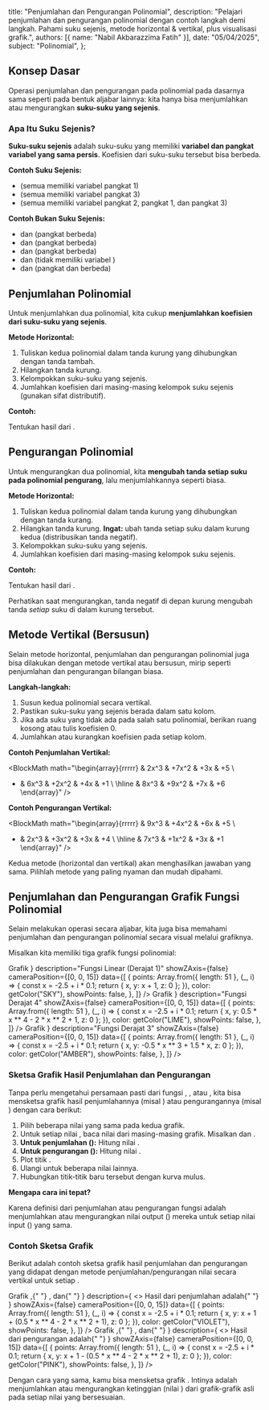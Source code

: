 
  title: "Penjumlahan dan Pengurangan Polinomial",
  description: "Pelajari penjumlahan dan pengurangan polinomial dengan contoh langkah demi langkah. Pahami suku sejenis, metode horizontal & vertikal, plus visualisasi grafik.",
  authors: [{ name: "Nabil Akbarazzima Fatih" }],
  date: "05/04/2025",
  subject: "Polinomial",
};

## Konsep Dasar

Operasi penjumlahan dan pengurangan pada polinomial pada dasarnya sama seperti pada bentuk aljabar lainnya: kita hanya bisa menjumlahkan atau mengurangkan **suku-suku yang sejenis**.

### Apa Itu Suku Sejenis?

**Suku-suku sejenis** adalah suku-suku yang memiliki **variabel dan pangkat variabel yang sama persis**. Koefisien dari suku-suku tersebut bisa berbeda.

**Contoh Suku Sejenis:**

- <InlineMath math="3x, \space -7x, \space -\frac{1}{5}x" /> (semua memiliki variabel <InlineMath math="x" /> pangkat
  1)
- <InlineMath math="\frac{1}{2}x^3, \space 4x^3, \space -2x^3" /> (semua memiliki
  variabel <InlineMath math="x" /> pangkat 3)
- <InlineMath math="2x^2yz^3, \space \frac{3}{4}x^2yz^3, \space -5z^3x^2y" /> (semua
  memiliki variabel <InlineMath math="x" /> pangkat 2, <InlineMath math="y" /> pangkat
  1, dan <InlineMath math="z" /> pangkat 3)

**Contoh Bukan Suku Sejenis:**

- <InlineMath math="11x" /> dan <InlineMath math="4x^2" /> (pangkat <InlineMath math="x" /> berbeda)
- <InlineMath math="4x^3" /> dan <InlineMath math="-2x^4" /> (pangkat <InlineMath math="x" /> berbeda)
- <InlineMath math="4x^2" /> dan <InlineMath math="-x^5" /> (pangkat <InlineMath math="x" /> berbeda)
- <InlineMath math="\frac{3}{4}x^2yz^3" /> dan <InlineMath math="2x^2y" /> (tidak
  memiliki variabel <InlineMath math="z^3" />)
- <InlineMath math="\frac{3}{4}x^2yz^3" /> dan <InlineMath math="-7xy^2z^3" /> (pangkat <InlineMath math="x" /> dan <InlineMath math="y" /> berbeda)

## Penjumlahan Polinomial

Untuk menjumlahkan dua polinomial, kita cukup **menjumlahkan koefisien dari suku-suku yang sejenis**.

**Metode Horizontal:**

1.  Tuliskan kedua polinomial dalam tanda kurung yang dihubungkan dengan tanda tambah.
2.  Hilangkan tanda kurung.
3.  Kelompokkan suku-suku yang sejenis.
4.  Jumlahkan koefisien dari masing-masing kelompok suku sejenis (gunakan sifat distributif).

**Contoh:**

Tentukan hasil dari <InlineMath math="(2x^3 + 7x^2 + 3x + 5) + (6x^3 + 2x^2 + 4x + 1)" />.

<div className="flex flex-col gap-4">
  <BlockMath math="(2x^3 + 7x^2 + 3x + 5) + (6x^3 + 2x^2 + 4x + 1)" />
  <BlockMath math="= 2x^3 + 7x^2 + 3x + 5 + 6x^3 + 2x^2 + 4x + 1 \quad \text{(Hilangkan kurung)}" />
  <BlockMath math="= (2x^3 + 6x^3) + (7x^2 + 2x^2) + (3x + 4x) + (5 + 1) \quad \text{(Kelompokkan suku sejenis)}" />
  <BlockMath math="= (2 + 6)x^3 + (7 + 2)x^2 + (3 + 4)x + (5 + 1) \quad \text{(Sifat distributif)}" />
  <BlockMath math="= 8x^3 + 9x^2 + 7x + 6 \quad \text{(Hasil akhir)}" />
</div>

## Pengurangan Polinomial

Untuk mengurangkan dua polinomial, kita **mengubah tanda setiap suku pada polinomial pengurang**, lalu menjumlahkannya seperti biasa.

**Metode Horizontal:**

1.  Tuliskan kedua polinomial dalam tanda kurung yang dihubungkan dengan tanda kurang.
2.  Hilangkan tanda kurung. **Ingat:** ubah tanda setiap suku dalam kurung kedua (distribusikan tanda negatif).
3.  Kelompokkan suku-suku yang sejenis.
4.  Jumlahkan koefisien dari masing-masing kelompok suku sejenis.

**Contoh:**

Tentukan hasil dari <InlineMath math="(9x^3 + 4x^2 + 6x + 5) - (2x^3 + 3x^2 + 3x + 4)" />.

<div className="flex flex-col gap-4">
  <BlockMath math="(9x^3 + 4x^2 + 6x + 5) - (2x^3 + 3x^2 + 3x + 4)" />
  <BlockMath math="= 9x^3 + 4x^2 + 6x + 5 - 2x^3 - 3x^2 - 3x - 4 \quad \text{(Ubah tanda \& hilangkan kurung)}" />
  <BlockMath math="= (9x^3 - 2x^3) + (4x^2 - 3x^2) + (6x - 3x) + (5 - 4) \quad \text{(Kelompokkan suku sejenis)}" />
  <BlockMath math="= (9 - 2)x^3 + (4 - 3)x^2 + (6 - 3)x + (5 - 4) \quad \text{(Sifat distributif)}" />
  <BlockMath math="= 7x^3 + 1x^2 + 3x + 1 \quad \text{(Hasil akhir)}" />
  <BlockMath math="= 7x^3 + x^2 + 3x + 1" />
</div>

Perhatikan saat mengurangkan, tanda negatif di depan kurung mengubah tanda _setiap_ suku di dalam kurung tersebut.

## Metode Vertikal (Bersusun)

Selain metode horizontal, penjumlahan dan pengurangan polinomial juga bisa dilakukan dengan metode vertikal atau bersusun, mirip seperti penjumlahan dan pengurangan bilangan biasa.

**Langkah-langkah:**

1.  Susun kedua polinomial secara vertikal.
2.  Pastikan suku-suku yang sejenis berada dalam satu kolom.
3.  Jika ada suku yang tidak ada pada salah satu polinomial, berikan ruang kosong atau tulis koefisien 0.
4.  Jumlahkan atau kurangkan koefisien pada setiap kolom.

**Contoh Penjumlahan Vertikal:**

<BlockMath
  math="\begin{array}{rrrrr}
    & 2x^3 & +7x^2 & +3x & +5 \\
  + & 6x^3 & +2x^2 & +4x & +1 \\
  \hline
    & 8x^3 & +9x^2 & +7x & +6
  \end{array}"
/>

**Contoh Pengurangan Vertikal:**

<BlockMath
  math="\begin{array}{rrrrr}
    & 9x^3 & +4x^2 & +6x & +5 \\
  - & 2x^3 & +3x^2 & +3x & +4 \\
  \hline
  & 7x^3 & +1x^2 & +3x & +1
\end{array}"
/>

Kedua metode (horizontal dan vertikal) akan menghasilkan jawaban yang sama. Pilihlah metode yang paling nyaman dan mudah dipahami.

## Penjumlahan dan Pengurangan Grafik Fungsi Polinomial

Selain melakukan operasi secara aljabar, kita juga bisa memahami penjumlahan dan pengurangan polinomial secara visual melalui grafiknya.

Misalkan kita memiliki tiga grafik fungsi polinomial:

<div className="flex flex-col gap-4">
  <LineEquation
    title={
      <>
        Grafik <InlineMath math="f(x) = x + 1" />
      </>
    }
    description="Fungsi Linear (Derajat 1)"
    showZAxis={false}
    cameraPosition={[0, 0, 15]}
    data={[
      {
        points: Array.from({ length: 51 }, (_, i) => {
          const x = -2.5 + i * 0.1;
          return { x, y: x + 1, z: 0 };
        }),
        color: getColor("SKY"),
        showPoints: false,
      },
    ]}
  />
  <LineEquation
    title={
      <>
        Grafik <InlineMath math="g(x) = 0.5x^4 - 2x^2 + 1" />
      </>
    }
    description="Fungsi Derajat 4"
    showZAxis={false}
    cameraPosition={[0, 0, 15]}
    data={[
      {
        points: Array.from({ length: 51 }, (_, i) => {
          const x = -2.5 + i * 0.1;
          return { x, y: 0.5 * x ** 4 - 2 * x ** 2 + 1, z: 0 };
        }),
        color: getColor("LIME"),
        showPoints: false,
      },
    ]}
  />
  <LineEquation
    title={
      <>
        Grafik <InlineMath math="h(x) = -0.5x^3 + 1.5x" />
      </>
    }
    description="Fungsi Derajat 3"
    showZAxis={false}
    cameraPosition={[0, 0, 15]}
    data={[
      {
        points: Array.from({ length: 51 }, (_, i) => {
          const x = -2.5 + i * 0.1;
          return { x, y: -0.5 * x ** 3 + 1.5 * x, z: 0 };
        }),
        color: getColor("AMBER"),
        showPoints: false,
      },
    ]}
  />
</div>

### Sketsa Grafik Hasil Penjumlahan dan Pengurangan

Tanpa perlu mengetahui persamaan pasti dari fungsi <InlineMath math="f" />, <InlineMath math="g" />, atau <InlineMath math="h" />, kita bisa mensketsa grafik hasil penjumlahannya (misal <InlineMath math="f(x) + g(x)" />) atau pengurangannya (misal <InlineMath math="f(x) - g(x)" />) dengan cara berikut:

1.  Pilih beberapa nilai <InlineMath math="x" /> yang sama pada kedua grafik.
2.  Untuk setiap nilai <InlineMath math="x" />, baca nilai <InlineMath math="y" /> dari masing-masing grafik. Misalkan <InlineMath math="y_f = f(x)" /> dan <InlineMath math="y_g = g(x)" />.
3.  **Untuk penjumlahan (<InlineMath math="f(x) + g(x)" />):** Hitung nilai <InlineMath math="y_{\text{baru}} = y_f + y_g" />.
4.  **Untuk pengurangan (<InlineMath math="f(x) - g(x)" />):** Hitung nilai <InlineMath math="y_{\text{baru}} = y_f - y_g" />.
5.  Plot titik <InlineMath math="(x, y_{\text{baru}})" />.
6.  Ulangi untuk beberapa nilai <InlineMath math="x" /> lainnya.
7.  Hubungkan titik-titik baru tersebut dengan kurva mulus.

**Mengapa cara ini tepat?**

Karena definisi dari penjumlahan atau pengurangan fungsi adalah menjumlahkan atau mengurangkan nilai output (<InlineMath math="y" />) mereka untuk setiap nilai input (<InlineMath math="x" />) yang sama.

### Contoh Sketsa Grafik

Berikut adalah contoh sketsa grafik hasil penjumlahan <InlineMath math="f(x) + g(x)" /> dan pengurangan <InlineMath math="f(x) - g(x)" /> yang didapat dengan metode penjumlahan/pengurangan nilai <InlineMath math="y" /> secara vertikal untuk setiap <InlineMath math="x" />.

<div className="flex flex-col gap-4">
  <LineEquation
    title={
      <>
        Grafik <InlineMath math="f(x) + g(x)" />,{" "}
        <InlineMath math="f(x) = x + 1" />, dan{" "}
        <InlineMath math="g(x) = 0.5x^4 - 2x^2 + 1" />
      </>
    }
    description={
      <>
        Hasil dari penjumlahan <InlineMath math="f(x) + g(x)" /> adalah{" "}
        <InlineMath math="x + 1 + 0.5x^4 - 2x^2 + 1" />
      </>
    }
    showZAxis={false}
    cameraPosition={[0, 0, 15]}
    data={[
      {
        points: Array.from({ length: 51 }, (_, i) => {
          const x = -2.5 + i * 0.1;
          return { x, y: x + 1 + (0.5 * x ** 4 - 2 * x ** 2 + 1), z: 0 };
        }),
        color: getColor("VIOLET"),
        showPoints: false,
      },
    ]}
  />
  <LineEquation
    title={
      <>
        Grafik <InlineMath math="f(x) - g(x)" />,{" "}
        <InlineMath math="f(x) = x + 1" />, dan{" "}
        <InlineMath math="g(x) = 0.5x^4 - 2x^2 + 1" />
      </>
    }
    description={
      <>
        Hasil dari pengurangan <InlineMath math="f(x) - g(x)" /> adalah{" "}
        <InlineMath math="x + 1 - (0.5x^4 - 2x^2 + 1)" />
      </>
    }
    showZAxis={false}
    cameraPosition={[0, 0, 15]}
    data={[
      {
        points: Array.from({ length: 51 }, (_, i) => {
          const x = -2.5 + i * 0.1;
          return { x, y: x + 1 - (0.5 * x ** 4 - 2 * x ** 2 + 1), z: 0 };
        }),
        color: getColor("PINK"),
        showPoints: false,
      },
    ]}
  />
</div>

Dengan cara yang sama, kamu bisa mensketsa grafik <InlineMath math="f(x) + h(x), \space g(x) + h(x), \space f(x) - h(x), \space \text{dan} \space g(x) - h(x)" />. Intinya adalah menjumlahkan atau mengurangkan ketinggian (nilai <InlineMath math="y" />) dari grafik-grafik asli pada setiap nilai <InlineMath math="x" /> yang bersesuaian.
